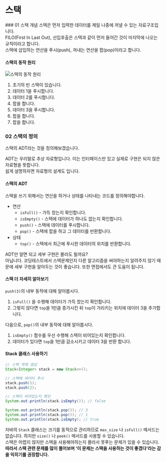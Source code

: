 
# 스택

<Steps>
  ### 01 스택 개념
  스택은 먼저 입력한 데이터를 제일 나중에 꺼낼 수 있는 자료구조입니다.<br/>
  FILO(First In Last Out), 선입후출은 스택과 같이 먼저 들어간 것이 마지막에 나오는 규칙이라고 합니다.<br/>
  스택에 삽입하는 연산을 푸시(push), 꺼내는 연산을 팝(pop)이라고 합니다.<br/>

  #### 스택의 동작 원리

  ![스택의 동작 원리](./stack1.png)

  1. 초기의 빈 스택이 있습니다.
  2. 데이터 1을 푸시합니다.
  3. 데이터 2를 푸시합니다.
  4. 팝을 합니다.
  5. 데이터 3을 푸시합니다.
  6. 팝을 합니다.
  7. 팝을 합니다.

  ### 02 스택의 정의
  스택의 ADT라는 것을 정의해보겠습니다.<br/>

  <Callout type="info" emoji="💡">
    ADT는 우리말로 추상 자료형입니다. 이는 인터페이스만 있고 실제로 구현은 되지 않은 자료형을 뜻합니다.<br/>
    쉽게 설명하자면 자료형의 설계도 입니다.
  </Callout>

  #### 스택의 ADT
  스택을 쓰기 위해서는 연산을 하거나 상태를 나타내는 코드를 정의해야합니다.

  - 연산
    - `isFull()` - 가득 찼는지 확인합니다.
    - `isEmpty()` - 스택에 데이터가 하나도 없는지 확인합니다.
    - `push()` - 스택에 데이터를 푸시합니다.
    - `pop()` - 스택에 팝을 하고 그 데이터를 반환합니다.
  - 상태
    - `top()` - 스택에서 최근에 푸시한 데이터의 위치를 반환합니다.

  <Callout type="info" emoji="❓">
    ADT만 알면 되고 세부 구현은 몰라도 될까요?<br/>
    아닙니다. 코딩테스트에서 스택문제인지 다른 알고리즘을 써야하는지 알려주지 않기 때문에 세부 구현을 알아두는 것이 좋습니다. 또한 면접에서도 큰 도움이 됩니다.
  </Callout>

  #### 스택 더 자세히 알아보기

  `push(3)`의 내부 동작에 대해 알아봅시다.

  1. `isFull()` 을 수행해 데이터가 가득 찼는지 확인합니다.
  2. 그렇지 않다면 `top`을 1만큼 증가시킨 뒤 `top`이 가리키는 위치에 데이터 3을 추가합니다.
  
  다음으로, `pop()`의 내부 동작에 대해 알아봅시다.

  1. `isEmpty()` 함수를 우선 수행해 스택이 비어있는지 확인합니다.
  2. 데이터가 있다면 `top`을 1만큼 감소시키고 데이터 3을 반환 합니다.

  #### Stack 클래스 사용하기

  ```java
  // 스택 객제 생성
  Stack<Integer> stack = new Stack<>();

  // 스택에 데이터 푸시
  stack.push(1);
  stack.push(2);

  // 스택이 비어있는지 확인
  System.out.println(stack.isEmpty()); // false

  System.out.println(stack.pop()); // 3
  System.out.println(stack.pop()); // 1
  System.out.println(stack.isEmpty); // true
  ```

  자바의 `Stack` 클래스는 크기를 동적으로 관리하므로 `max_size` 나 `isFull()` 메서드는 없습니다. 하지만 `size()` 나 `peek()` 메서드를 사용할 수 있습니다.<br/>
  스택은 어렵지 않지만 스택을 사용해야하는지 몰라서 못푸는 문제가 있을 수 있습니다.<br/>
  **따라서 스택 관련 문제를 많이 풀어보며 ‘이 문제는 스택을 사용하는 것이 좋겠다’라는 감을 익히기를 권장합니다.**<br/>
</Steps>
